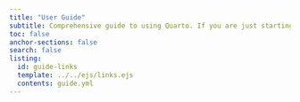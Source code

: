```yaml
---
title: "User Guide"
subtitle: Comprehensive guide to using Quarto. If you are just starting out, you may want to  explore the [tutorials](../get-started/index.qmd) to learn the basics.
toc: false
anchor-sections: false
search: false
listing:
  id: guide-links
  template: ../../ejs/links.ejs
  contents: guide.yml
---
```


::: {#guide-links .column-page-right}
:::
